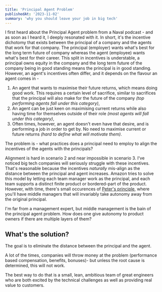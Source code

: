 ```yaml
---
title: 'Principal Agent Problem'
publishedAt: '2023-11-02'
summary: 'why you should leave your job in big tech'
---
```


I first heard about the Principal Agent problem from a Naval podcast - and as soon as I heard it, I deeply resonated with it. In short, it's the incentive dichotomy that exists between the principal of a company and the agents that work for that company. The principal (employer) wants what's best for the long term future of company whereas the agent (employee) wants what's best for their career. This split in incentives is understable, a principal owns equity in the company and the long term future of the company being in good standing means the principal is in good standing. However, an agent's incentives often differ, and it depends on the flavour an agent comes in -
1. An agent that wants to maximise their future returns, which means doing good work. This requires a certain level of sacrifice, similar to sacrifices that the principal will also make for the future of the company *(top performing agents fall under this category)*,
2. An agent can be just keen on maximising current returns while also having time for themselves outside of their role *(most agents will fall under this category)*,
3. Often times, however, an agent doesn't even have that desire, and is performing a job in order to get by. No need to maximise current or future returns *(hard to define what will motivate them)*.

The problem is - what practices does a principal need to employ to align the incentives of the agents with the principals? 

Alignment is hard in scenario 2 and near impossible in scenario 3. I've noticed big tech companies will seriously struggle with these incentives. That's reasonable because the incentives *naturally* mis-align as the distance between the principal and agent increases. Amazon tries to solve this model by letting each team manager work as the principal, and each team supports a distinct finite product or bordered-part of the product. However, with time, there's small occurences of [Peter's principle](https://en.wikipedia.org/wiki/Peter_principle), where you'll have middle managers that will invariably take autonomy away from the original principal.

I'm far from a management expert, but middle management is the bain of the principal agent problem. How does one give autonomy to product owners if there are multiple layers of them?


## What's the solution? 

The goal is to eliminate the distance between the principal and the agent. 

A lot of the times, companies will throw money at the problem (performance based compensation, benefits, bonuses)- but unless the root cause is determined, this will not work.

The best way to do that is a small, lean, ambitious team of great engineers who are both excited by the technical challenges as well as providing real value to customers.